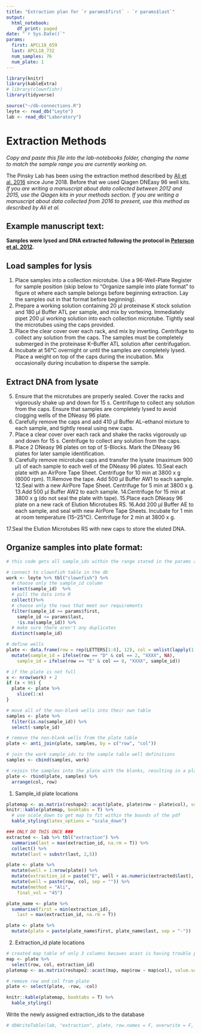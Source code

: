 ```yaml
---
title: "Extraction plan for `r params$first` - `r params$last`"
output:
  html_notebook:
    df_print: paged 
date: "`r Sys.Date()`"
params:
  first: APCL18_659
  last: APCL18_732
  num_samples: 76
  num_plate: 1
---
```

```r
library(knitr)
library(kableExtra)
# library(clownfishr)
library(tidyverse)

source("~/db-connections.R")
leyte <- read_db("Leyte")
lab <- read_db("Laboratory")
```

# Extraction Methods
*Copy and paste this file into the lab-notebooks folder, changing the name to match the sample range you are currently working on.*  

The Pinsky Lab has been using the extraction method described by [Ali et al. 2016](https://doi.org/10.1534/genetics.115.183665) since June 2018.  Before that we used Qiagen DNEasy 96 well kits.  
*If you are writing a manuscript about data collected between 2012 and 2015, use the Qiagen kits in your methods section.  If you are writing a manuscript about data collected from 2016 to present, use this method as described by Ali et al.*  

## Example manuscript text:  
**Samples were lysed and DNA extracted following the protocol in [Peterson et al. 2012](https://journals.plos.org/plosone/article?id=10.1371/journal.pone.0037135).**

## Load samples for lysis

1. Place samples into a collection microtube. Use a 96-Well-Plate Register for sample position (skip below to "Organize sample into plate format" to figure ot where each sample belongs before beginning extraction.  Lay the samples out in that format before beginning).
2. Prepare a working solution containing 20 μl proteinase K stock solution and 180 μl Buffer ATL per sample, and mix by vortexing. Immediately pipet 200 μl working solution into each collection microtube. Tightly seal the microtubes using the caps provided.
3. Place the clear cover over each rack, and mix by inverting. Centrifuge to collect any solution from the caps. The samples must be completely submerged in the proteinase K–Buffer ATL solution after centrifugation.  
4. Incubate at 56°C overnight or until the samples are completely lysed. Place a weight on top of the caps during the incubation. Mix occasionally during incubation to disperse the sample.

## Extract DNA from lysate
5. Ensure that the microtubes are properly sealed. Cover the racks and vigorously shake up and down for 15 s. Centrifuge to collect any solution from the caps. Ensure that samples are completely lysed to avoid clogging wells of the DNeasy 96 plate.
6. Carefully remove the caps and add 410 μl Buffer AL–ethanol mixture to each sample, and tightly reseal using new caps.
7. Place a clear cover over each rack and shake the racks vigorously up and down for 15 s. Centrifuge to collect any solution from the caps.
8. Place 2 DNeasy 96 plates on top of S-Blocks. Mark the DNeasy 96 plates for later sample identification.
9. Carefully remove microtube caps and transfer the lysate (maximum 900 μl) of each sample to each well of the DNeasy 96 plates.
10.Seal each plate with an AirPore Tape Sheet. Centrifuge for 10 min at 3800 x g (6000 rpm). 11.Remove the tape. Add 500 μl Buffer AW1 to each sample.
12.Seal with a new AirPore Tape Sheet. Centrifuge for 5 min at 3800 x g.
13.Add 500 μl Buffer AW2 to each sample.
14.Centrifuge for 15 min at 3800 x g (do not seal the plate with tape).
15.Place each DNeasy 96 plate on a new rack of Elution Microtubes RS.
16.Add 200 μl Buffer AE to each sample, and seal with new AirPore Tape Sheets. Incubate for 1 min at room temperature (15–25°C). Centrifuge for 2 min at 3800 x g.  

17.Seal the Elution Microtubes RS with new caps to store the eluted DNA.
  

## Organize samples into plate format: 

```r
# this code gets all sample_ids within the range stated in the params above.

# connect to clownfish table in the db
work <- leyte %>% tbl("clownfish") %>%
  # choose only the sample_id column
  select(sample_id)  %>% 
  # pull the data into R
  collect()%>% 
  # choose only the rows that meet our requirements
  filter(sample_id >= params$first, 
    sample_id <= params$last, 
    !is.na(sample_id)) %>% 
  # make sure there aren't any duplicates
  distinct(sample_id)

# define wells
plate <- data.frame(row = rep(LETTERS[1:8], 12), col = unlist(lapply(1:12, rep, 8))) %>% 
  mutate(sample_id = ifelse(row == "D" & col == 2, "XXXX", NA), 
    sample_id = ifelse(row == "E" & col == 8, "XXXX", sample_id))

# if the plate is not full
x <- nrow(work) + 2
if (x < 96) {
  plate <- plate %>% 
    slice(1:x)
}

# move all of the non-blank wells into their own table
samples <- plate %>% 
  filter(is.na(sample_id)) %>% 
  select(-sample_id)

# remove the non-blank wells from the plate table
plate <- anti_join(plate, samples, by = c("row", "col"))

# join the work sample_ids to the sample table well definitions
samples <- cbind(samples, work)

# rejoin the samples into the plate with the blanks, resulting in a plate of defined wells for samples and blanks.
plate <- rbind(plate, samples) %>% 
  arrange(col, row)

```
1. Sample_id plate locations
```r
platemap <- as.matrix(reshape2::acast(plate, plate$row ~ plate$col), value.var = plate$sample_id)
knitr::kable(platemap, booktabs = T) %>% 
  # use scale_down to get map to fit within the bounds of the pdf
  kable_styling(latex_options = "scale_down")
```
```r
### ONLY DO THIS ONCE ###
extracted <- lab %>% tbl("extraction") %>% 
  summarise(last = max(extraction_id, na.rm = T)) %>% 
  collect() %>% 
  mutate(last = substr(last, 2,5))

plate <- plate %>% 
  mutate(well = 1:nrow(plate)) %>% 
  mutate(extraction_id = paste("E", well + as.numeric(extracted$last), sep = "")) %>% 
  mutate(well = paste(row, col, sep = "")) %>% 
  mutate(method = "Ali", 
    final_vol = "45")

plate_name <- plate %>% 
  summarise(first = min(extraction_id), 
    last = max(extraction_id, na.rm = T))

plate <- plate %>% 
  mutate(plate = paste(plate_name$first, plate_name$last, sep = "-"))
```
2. Extraction_id plate locations
```r
# created map table of only 3 columns becaues acast is having trouble parsing out which columns to use
map <- plate %>%
  select(row, col, extraction_id)
platemap <- as.matrix(reshape2::acast(map, map$row ~ map$col), value.var = map$extraction_id)

# remove row and col from plate
plate <- select(plate, -row, -col)

knitr::kable(platemap, booktabs = T) %>% 
  kable_styling()

```
Write the newly assigned extraction_ids to the database
```r

# dbWriteTable(lab, "extraction", plate, row.names = F, overwrite = F, append = T)

```


